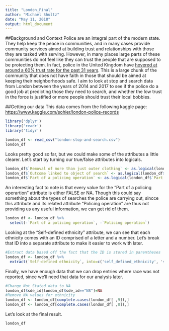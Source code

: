 ```yaml
---
title: "London_Final"
author: "Michael Shultz"
date: "May 11, 2018"
output: html_document
---
```

##Background and Context
Police are an integral part of the modern state. They help keep the peace in communities, and in many cases provide community services aimed at building trust and relationships with those they are tasked with serving. However, in many places large parts of these communities do not feel like they can trust the people that are supposed to be protecting them. In fact, police in the United Kingdom have [hovered at around a 60% trust rate for the past 31 years](http://www.bbc.com/news/magazine-26730705). This is a large chunk of the community that does not have faith in those that should be aimed at keeping their neighborhoods safe. I aim to look at stop and search data from London between the years of 2014 and 2017 to see if the police do a good job at predicting those they need to search, and whether the low trust in the force is justified or more people should trust their local bobbies.

##Getting our data
This data comes from the following kaggle page: [https://www.kaggle.com/sohier/london-police-records](https://www.kaggle.com/sohier/london-police-records)
```r
library('dplyr')
library('readr')
library('tidyr')

london_df <- read_csv("london-stop-and-search.csv")
london_df
```

Looks pretty good so far, but we could make some of the attributes a little clearer. Let's start by turning our true/false attributes into logicals.
```r
london_df$`Removal of more than just outer clothing` <- as.logical(london_df$`Removal of more than just outer clothing`)
london_df$`Outcome linked to object of search` <- as.logical(london_df$`Outcome linked to object of search`)
london_df$`Part of a policing operation` <- as.logical(london_df$`Part of a policing operation`)
```

An interesting fact to note is that every value for the "Part of a policing operartion" attribute is either FALSE or NA. Though this could say something about the types of searches the police are carrying out, sincce this attribute and its related attribute "Policing operation" are thus not providing us any useful information, we can get rid of them.
```r
london_df <- london_df %>%
  select(-`Part of a policing operation`, -`Policing operation`)
```

Looking at the "Self-defined ethnicity" attribute, we can see that each ethnicity comes with an ID comprised of a letter and a number. Let's break that ID into a separate attribute to make it easier to work with later.
```r
#Extract data based off the fact that the ID is stored in parentheses
london_df <- london_df %>%
  extract(`Self-defined ethnicity`, into=c('self_defined_ethnicity', 'sde_id'), '(.*)[(](..)[)]')
```

Finally, we have enough data that we can drop entries where race was not reported, since we'll need that data for our analysis later.
```r
#Change Not Stated data to NA
london_df$sde_id[london_df$sde_id=="NS"]=NA
#Remove NA values for ethnicity
london_df <- london_df[complete.cases(london_df[ ,9]),]
london_df <- london_df[complete.cases(london_df[ ,8]),]
```

Let's look at the final result.
```r
london_df
```

